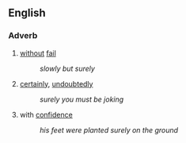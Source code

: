 ==English==

===Adverb===
# [[without]] [[fail]]
#:''slowly but surely''
# [[certainly]], [[undoubtedly]]
#:''surely you must be joking''
# with [[confidence]]
#:''his feet were planted surely on the ground''